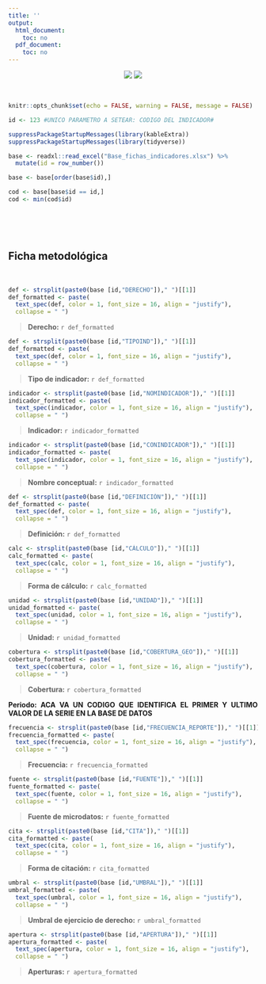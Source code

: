 ```yaml
---
title: ''
output:
  html_document:
    toc: no
  pdf_document:
    toc: no
---
```


<center>[![](LogoINDDHH.png)](https://www.gub.uy/institucion-nacional-derechos-humanos-uruguay/) [![](LogoFCS.png)](https://umad.cienciassociales.edu.uy/)</center>

<br />



```r
knitr::opts_chunk$set(echo = FALSE, warning = FALSE, message = FALSE)
```


```r

id <- 123 #UNICO PARAMETRO A SETEAR: CODIGO DEL INDICADOR#

```

```r
suppressPackageStartupMessages(library(kableExtra))
suppressPackageStartupMessages(library(tidyverse))

base <- readxl::read_excel("Base_fichas_indicadores.xlsx") %>% 
  mutate(id = row_number())

base <- base[order(base$id),]

cod <- base[base$id == id,]
cod <- min(cod$id)
```

<br />
<br />
<br />

<div style="text-align: justify">


## **Ficha metodológica**

<br />

```r
def <- strsplit(paste0(base [id,"DERECHO"])," ")[[1]]
def_formatted <- paste(
  text_spec(def, color = 1, font_size = 16, align = "justify"),
  collapse = " ")
```
> **Derecho:** `r def_formatted`

```r
def <- strsplit(paste0(base [id,"TIPOIND"])," ")[[1]]
def_formatted <- paste(
  text_spec(def, color = 1, font_size = 16, align = "justify"),
  collapse = " ")
```
> **Tipo de indicador:** `r def_formatted`

```r
indicador <- strsplit(paste0(base [id,"NOMINDICADOR"])," ")[[1]]
indicador_formatted <- paste(
  text_spec(indicador, color = 1, font_size = 16, align = "justify"),
  collapse = " ")
```
> **Indicador:** `r indicador_formatted`

```r
indicador <- strsplit(paste0(base [id,"CONINDICADOR"])," ")[[1]]
indicador_formatted <- paste(
  text_spec(indicador, color = 1, font_size = 16, align = "justify"),
  collapse = " ")
```
> **Nombre conceptual:** `r indicador_formatted`

```r
def <- strsplit(paste0(base [id,"DEFINICIÓN"])," ")[[1]]
def_formatted <- paste(
  text_spec(def, color = 1, font_size = 16, align = "justify"),
  collapse = " ")
```
> **Definición:** `r def_formatted`

```r
calc <- strsplit(paste0(base [id,"CÁLCULO"])," ")[[1]]
calc_formatted <- paste(
  text_spec(calc, color = 1, font_size = 16, align = "justify"),
  collapse = " ")
```
> **Forma de cálculo:** `r calc_formatted`


```r
unidad <- strsplit(paste0(base [id,"UNIDAD"])," ")[[1]]
unidad_formatted <- paste(
  text_spec(unidad, color = 1, font_size = 16, align = "justify"),
  collapse = " ")
```
> **Unidad:** `r unidad_formatted`


```r
cobertura <- strsplit(paste0(base [id,"COBERTURA_GEO"])," ")[[1]]
cobertura_formatted <- paste(
  text_spec(cobertura, color = 1, font_size = 16, align = "justify"),
  collapse = " ")
```
> **Cobertura:** `r cobertura_formatted`


**Periodo: ACA VA UN CODIGO QUE IDENTIFICA EL PRIMER Y ULTIMO VALOR DE LA SERIE EN LA BASE DE DATOS** 


```r
frecuencia <- strsplit(paste0(base [id,"FRECUENCIA_REPORTE"])," ")[[1]]
frecuencia_formatted <- paste(
  text_spec(frecuencia, color = 1, font_size = 16, align = "justify"),
  collapse = " ")
```
> **Frecuencia:** `r frecuencia_formatted`


```r
fuente <- strsplit(paste0(base [id,"FUENTE"])," ")[[1]]
fuente_formatted <- paste(
  text_spec(fuente, color = 1, font_size = 16, align = "justify"),
  collapse = " ")
```
> **Fuente de microdatos:** `r fuente_formatted`


```r
cita <- strsplit(paste0(base [id,"CITA"])," ")[[1]]
cita_formatted <- paste(
  text_spec(cita, color = 1, font_size = 16, align = "justify"),
  collapse = " ")
```
> **Forma de citación:** `r cita_formatted`


```r
umbral <- strsplit(paste0(base [id,"UMBRAL"])," ")[[1]]
umbral_formatted <- paste(
  text_spec(umbral, color = 1, font_size = 16, align = "justify"),
  collapse = " ")
```
> **Umbral de ejercicio de derecho:** `r umbral_formatted`


```r
apertura <- strsplit(paste0(base [id,"APERTURA"])," ")[[1]]
apertura_formatted <- paste(
  text_spec(apertura, color = 1, font_size = 16, align = "justify"),
  collapse = " ")
```
> **Aperturas:** `r apertura_formatted`

</div>


